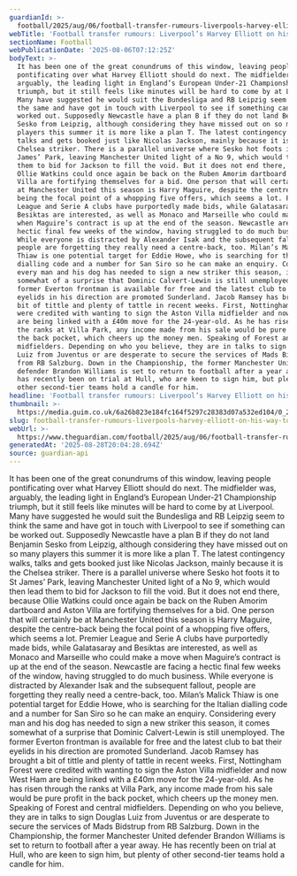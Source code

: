 ```yaml
---
guardianId: >-
  football/2025/aug/06/football-transfer-rumours-liverpools-harvey-elliott-on-his-way-to-leipzig
webTitle: 'Football transfer rumours: Liverpool’s Harvey Elliott on his way to Leipzig?'
sectionName: Football
webPublicationDate: '2025-08-06T07:12:25Z'
bodyText: >-
  It has been one of the great conundrums of this window, leaving people
  pontificating over what Harvey Elliott should do next. The midfielder was,
  arguably, the leading light in England’s European Under-21 Championship
  triumph, but it still feels like minutes will be hard to come by at Liverpool.
  Many have suggested he would suit the Bundesliga and RB Leipzig seem to think
  the same and have got in touch with Liverpool to see if something can be
  worked out. Supposedly Newcastle have a plan B if they do not land Benjamin
  Sesko from Leipzig, although considering they have missed out on so many
  players this summer it is more like a plan T. The latest contingency walks,
  talks and gets booked just like Nicolas Jackson, mainly because it is the
  Chelsea striker. There is a parallel universe where Sesko hot foots it to St
  James’ Park, leaving Manchester United light of a No 9, which would then lead
  them to bid for Jackson to fill the void. But it does not end there, because
  Ollie Watkins could once again be back on the Ruben Amorim dartboard and Aston
  Villa are fortifying themselves for a bid. One person that will certainly be
  at Manchester United this season is Harry Maguire, despite the centre-back
  being the focal point of a whopping five offers, which seems a lot. Premier
  League and Serie A clubs have purportedly made bids, while Galatasaray and
  Besiktas are interested, as well as Monaco and Marseille who could make a move
  when Maguire’s contract is up at the end of the season. Newcastle are facing a
  hectic final few weeks of the window, having struggled to do much business.
  While everyone is distracted by Alexander Isak and the subsequent fallout,
  people are forgetting they really need a centre-back, too. Milan’s Malick
  Thiaw is one potential target for Eddie Howe, who is searching for the Italian
  dialling code and a number for San Siro so he can make an enquiry. Considering
  every man and his dog has needed to sign a new striker this season, it comes
  somewhat of a surprise that Dominic Calvert-Lewin is still unemployed. The
  former Everton frontman is available for free and the latest club to bat their
  eyelids in his direction are promoted Sunderland. Jacob Ramsey has brought a
  bit of tittle and plenty of tattle in recent weeks. First, Nottingham Forest
  were credited with wanting to sign the Aston Villa midfielder and now West Ham
  are being linked with a £40m move for the 24-year-old. As he has risen through
  the ranks at Villa Park, any income made from his sale would be pure profit in
  the back pocket, which cheers up the money men. Speaking of Forest and central
  midfielders. Depending on who you believe, they are in talks to sign Douglas
  Luiz from Juventus or are desperate to secure the services of Mads Bidstrup
  from RB Salzburg. Down in the Championship, the former Manchester United
  defender Brandon Williams is set to return to football after a year away. He
  has recently been on trial at Hull, who are keen to sign him, but plenty of
  other second-tier teams hold a candle for him.
headline: 'Football transfer rumours: Liverpool’s Harvey Elliott on his way to Leipzig?'
thumbnail: >-
  https://media.guim.co.uk/6a26b823e184fc164f5297c28383d07a532ed104/0_265_2565_2052/500.jpg
slug: football-transfer-rumours-liverpools-harvey-elliott-on-his-way-to-leipzig
webUrl: >-
  https://www.theguardian.com/football/2025/aug/06/football-transfer-rumours-liverpools-harvey-elliott-on-his-way-to-leipzig
generatedAt: '2025-08-28T20:04:28.694Z'
source: guardian-api
---
```

It has been one of the great conundrums of this window, leaving people pontificating over what Harvey Elliott should do next. The midfielder was, arguably, the leading light in England’s European Under-21 Championship triumph, but it still feels like minutes will be hard to come by at Liverpool. Many have suggested he would suit the Bundesliga and RB Leipzig seem to think the same and have got in touch with Liverpool to see if something can be worked out. Supposedly Newcastle have a plan B if they do not land Benjamin Sesko from Leipzig, although considering they have missed out on so many players this summer it is more like a plan T. The latest contingency walks, talks and gets booked just like Nicolas Jackson, mainly because it is the Chelsea striker. There is a parallel universe where Sesko hot foots it to St James’ Park, leaving Manchester United light of a No 9, which would then lead them to bid for Jackson to fill the void. But it does not end there, because Ollie Watkins could once again be back on the Ruben Amorim dartboard and Aston Villa are fortifying themselves for a bid. One person that will certainly be at Manchester United this season is Harry Maguire, despite the centre-back being the focal point of a whopping five offers, which seems a lot. Premier League and Serie A clubs have purportedly made bids, while Galatasaray and Besiktas are interested, as well as Monaco and Marseille who could make a move when Maguire’s contract is up at the end of the season. Newcastle are facing a hectic final few weeks of the window, having struggled to do much business. While everyone is distracted by Alexander Isak and the subsequent fallout, people are forgetting they really need a centre-back, too. Milan’s Malick Thiaw is one potential target for Eddie Howe, who is searching for the Italian dialling code and a number for San Siro so he can make an enquiry. Considering every man and his dog has needed to sign a new striker this season, it comes somewhat of a surprise that Dominic Calvert-Lewin is still unemployed. The former Everton frontman is available for free and the latest club to bat their eyelids in his direction are promoted Sunderland. Jacob Ramsey has brought a bit of tittle and plenty of tattle in recent weeks. First, Nottingham Forest were credited with wanting to sign the Aston Villa midfielder and now West Ham are being linked with a £40m move for the 24-year-old. As he has risen through the ranks at Villa Park, any income made from his sale would be pure profit in the back pocket, which cheers up the money men. Speaking of Forest and central midfielders. Depending on who you believe, they are in talks to sign Douglas Luiz from Juventus or are desperate to secure the services of Mads Bidstrup from RB Salzburg. Down in the Championship, the former Manchester United defender Brandon Williams is set to return to football after a year away. He has recently been on trial at Hull, who are keen to sign him, but plenty of other second-tier teams hold a candle for him.
